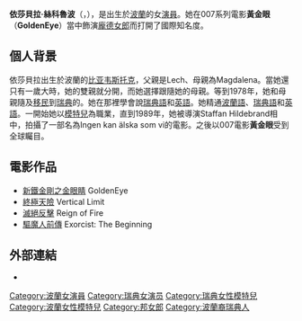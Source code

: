 {{Expand|time=2015-08-20T08:12:58+00:00}}
{{noteTA
|G1=Movie
|G2=Show
|G3=James Bond
|G4=People
|G5=Country
}}
{{Infobox entertainer
| name = 依莎貝拉·絲科魯波
| image = Izabella Scorupco 2013 (cropped).jpg
| caption =
| birthname = Izabela Dorota Skorupko
| birthdate = {{birth date and age|1970|6|4}} 
| location = {{flag|Polish People's Republic}}[[比亚韦斯托克|比亚韦斯托克]]
| othername = 
| nationality = {{POL}}、{{SWE}}
| spouse= {{marriage|Mariusz Czerkawski|1996|1998}}<br>{{marriage|Jeffrey Raymond|2003|2015}}<br>{{marriage|Karl Rosengren|2019}}
| children= Julia Czerkawski<br>Jakob Raymond
| homepage =
| type=女演员
| academyawards = 
| cesarawards = 
| goldenglobeawards = 
| grammyawards = 
| awards =
}}

'''依莎貝拉·絲科魯波'''（{{lang-pl|'''Izabella Scorupco'''}}，{{bd|1970年|6月4日}}），是出生於[[波蘭|波蘭]]的女[[演員|演員]]。她在007系列電影'''黃金眼'''（'''GoldenEye'''）當中飾演[[龐德女郎|龐德女郎]]而打開了國際知名度。

==個人背景==
依莎貝拉出生於波蘭的[[比亚韦斯托克|比亚韦斯托克]]，父親是Lech、母親為Magdalena。當她還只有一歲大時，她的雙親就分開，而她選擇跟隨她的母親。等到1978年，她和母親隨及[[移民|移民]]到[[瑞典|瑞典]]的{{tsl|en|Bredäng|}}。她在那裡學會說[[瑞典語|瑞典語]]和[[英語|英語]]。她精通[[波蘭語|波蘭語]]、[[瑞典語|瑞典語]]和[[英語|英語]]。一開始她以[[模特兒|模特兒]]為職業，直到1989年，她被導演Staffan Hildebrand相中，拍攝了一部名為Ingen kan älska som vi的電影。之後以007電影'''黃金眼'''受到全球矚目。

==電影作品==
* [[新鐵金剛之金眼睛|新鐵金剛之金眼睛]] GoldenEye
* [[終極天險|終極天險]] Vertical Limit
* [[滅絕反擊|滅絕反擊]] Reign of Fire
* [[驅魔人前傳|驅魔人前傳]]  Exorcist: The Beginning

== 外部連結 ==
{{Commonscat|Izabella Scorupco}}
* {{imdb name|id=0001713|name=依莎貝拉·絲科魯波}}

{{Authority control}}
{{演員小作品}}

{{DEFAULTSORT:Scorupco, Izabella}}
[[Category:波蘭女演員|Category:波蘭女演員]]
[[Category:瑞典女演员|Category:瑞典女演员]]
[[Category:瑞典女性模特兒|Category:瑞典女性模特兒]]
[[Category:波蘭女性模特兒|Category:波蘭女性模特兒]]
[[Category:邦女郎|Category:邦女郎]]
[[Category:波蘭裔瑞典人|Category:波蘭裔瑞典人]]